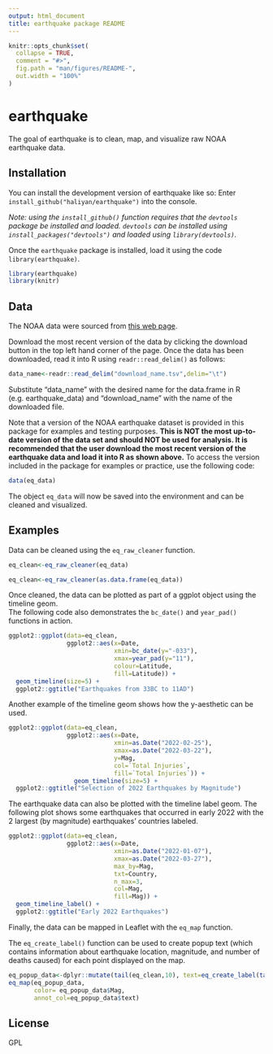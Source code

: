 ```yaml
---
output: html_document
title: earthquake package README
---
```


<!-- README.md is generated from README.Rmd. Please edit that file -->

```r
knitr::opts_chunk$set(
  collapse = TRUE,
  comment = "#>",
  fig.path = "man/figures/README-",
  out.width = "100%"
)
```

# earthquake

<!-- badges: start -->
<!-- badges: end -->

The goal of earthquake is to clean, map, and visualize raw NOAA earthquake data. 

## Installation

You can install the development version of earthquake like so: 
Enter `install_github("haliyan/earthquake")` into the console. 

*Note: using the `install_github()` function requires that the `devtools` package be installed and loaded. `devtools` can be
installed using `install_packages("devtools")` and loaded using 
`library(devtools)`.* 

Once the `earthquake` package is installed, load it using the code
`library(earthquake)`. 

```r
library(earthquake)
library(knitr)
```

## Data 
The NOAA data were sourced from [this web page](www.ngdc.noaa.gov/hazel/view/hazards/earthquake/event-data).

Download the most recent version of the data by clicking the download button in the top left hand corner of the page. 
Once the data has been downloaded, read it into R using `readr::read_delim()` as follows: 

```r
data_name<-readr::read_delim("download_name.tsv",delim="\t")
```

Substitute "data_name" with the desired name for the data.frame in R (e.g. earthquake_data) and "download_name" with the name of the downloaded file. 

Note that a version of the NOAA earthquake dataset is provided in this package for examples and testing purposes. 
**This is NOT the most up-to-date version of the data set and should NOT be used for analysis. It is recommended that the user download the most recent version of the earthquake data and load it into R as shown above.** 
To access the version included in the package for examples or practice, use the following code: 

```r
data(eq_data)
```

The object `eq_data` will now be saved into the environment and can be cleaned and visualized. 

## Examples

Data can be cleaned using the `eq_raw_cleaner` function. 
```r
eq_clean<-eq_raw_cleaner(eq_data)
```


```r
eq_clean<-eq_raw_cleaner(as.data.frame(eq_data))
```

Once cleaned, the data can be plotted as part of a ggplot object using the timeline geom.  
The following code also demonstrates the `bc_date()` and `year_pad()` functions in action. 

```r
ggplot2::ggplot(data=eq_clean, 
                ggplot2::aes(x=Date,
                             xmin=bc_date(y="-033"),
                             xmax=year_pad(y="11"),
                             colour=Latitude,
                             fill=Latitude)) +
  geom_timeline(size=5) +
  ggplot2::ggtitle("Earthquakes from 33BC to 11AD")
```

Another example of the timeline geom shows how the y-aesthetic can be used. 

```r
ggplot2::ggplot(data=eq_clean, 
                ggplot2::aes(x=Date, 
                             xmin=as.Date("2022-02-25"),
                             xmax=as.Date("2022-03-22"),
                             y=Mag,
                             col=`Total Injuries`,
                             fill=`Total Injuries`)) +
                  geom_timeline(size=5) +
  ggplot2::ggtitle("Selection of 2022 Earthquakes by Magnitude")
```

The earthquake data can also be plotted with the timeline label geom. The following plot shows some earthquakes that occurred in early 2022 with the 2 largest (by magnitude) earthquakes' countries labeled. 

```r
ggplot2::ggplot(data=eq_clean,
                ggplot2::aes(x=Date,
                             xmin=as.Date("2022-01-07"),
                             xmax=as.Date("2022-03-27"),
                             max_by=Mag,
                             txt=Country,
                             n_max=3,
                             col=Mag,
                             fill=Mag)) +
  geom_timeline_label() +
  ggplot2::ggtitle("Early 2022 Earthquakes")
```

Finally, the data can be mapped in Leaflet with the `eq_map` function.

The `eq_create_label()` function can be used to create popup text (which contains information about earthquake location, magnitude, and number of deaths caused) for each point displayed on the map. 

```r
eq_popup_data<-dplyr::mutate(tail(eq_clean,10), text=eq_create_label(tail(eq_clean,10)))
eq_map(eq_popup_data, 
       color= eq_popup_data$Mag, 
       annot_col=eq_popup_data$text)
```

## License 

GPL
